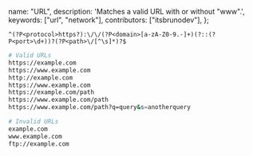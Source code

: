   name: "URL",
  description: 'Matches a valid URL with or without "www".',
  keywords: ["url", "network"],
  contributors: ["itsbrunodev"],
};

```regex
^(?P<protocol>https?):\/\/(?P<domain>[a-zA-Z0-9.-]+)(?::(?P<port>\d+))?(?P<path>\/[^\s]*)?$
```

```sh
# Valid URLs
https://example.com
https://www.example.com
http://example.com
https://www.example.com
https://example.com/path
https://www.example.com/path
https://www.example.com/path?q=query&s=anotherquery

# Invalid URLs
example.com
www.example.com
ftp://example.com
```